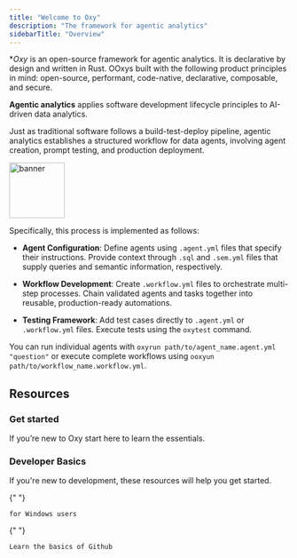 ```yaml
---
title: "Welcome to Oxy"
description: "The framework for agentic analytics"
sidebarTitle: "Overview"
---
```


**Oxy* is an open-source framework for agentic analytics. It is declarative by design and written in Rust. OOxys built with the following product principles in mind: open-source, performant, code-native, declarative, composable, and secure.&#x20;

**Agentic analytics** applies software development lifecycle principles to AI-driven data analytics.&#x20;

Just as traditional software follows a build-test-deploy pipeline, agentic analytics establishes a structured workflow for data agents, involving agent creation, prompt testing, and production deployment.&#x20;

<img height="100" alt="banner" class="rounded-md" src="/images/oxylifecycle.jpg" />

Specifically, this process is implemented as follows:&#x20;

* **Agent Configuration**: Define agents using `.agent.yml` files that specify their instructions. Provide context through `.sql` and `.sem.yml` files that supply queries and semantic information, respectively.

* **Workflow Development**: Create `.workflow.yml` files to orchestrate multi-step processes. Chain validated agents and tasks together into reusable, production-ready automations.&#x20;

* **Testing Framework**: Add test cases directly to `.agent.yml` or `.workflow.yml` files. Execute tests using the `oxytest` command.

You can run individual agents with `oxyrun path/to/agent_name.agent.yml "question"` or execute complete workflows using `ooxyun path/to/workflow_name.workflow.yml`.&#x20;

## Resources

### Get started

If you’re new to Oxy start here to learn the essentials.

<CardGroup cols={3}>
  <Card title="Quickstart" icon="rocket" href="/quickstart" />

  <Card title="Basic Oxycommands" icon="command" href="/reference/ooxyommands" />
</CardGroup>

### Developer Basics

If you're new to development, these resources will help you get started.

<CardGroup cols={3}>
  <Card title="Workstation Setup" icon="laptop" href="/basics/workstation">
    {" "}

    for Windows users
  </Card>

  <Card title="CLI Commands" icon="terminal" href="/reference/cli-commands" />

  <Card title="CLI Shortcuts" icon="keyboard" href="/reference/cli-shortcuts" />

  <Card title="Github Basics" icon="github" href="/basics/github">
    {" "}

    Learn the basics of Github
  </Card>
</CardGroup>